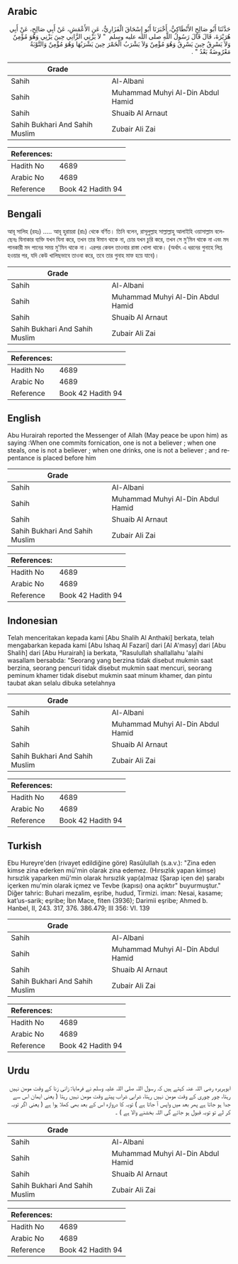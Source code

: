 ## Arabic


<div dir="rtl" lang="ar" style={{fontSize:'larger',backgroundColor:'#f8f9fa',padding:20}}>
حَدَّثَنَا أَبُو صَالِحٍ الأَنْطَاكِيُّ، أَخْبَرَنَا أَبُو إِسْحَاقَ الْفَزَارِيُّ، عَنِ الأَعْمَشِ، عَنْ أَبِي صَالِحٍ، عَنْ أَبِي هُرَيْرَةَ، قَالَ قَالَ رَسُولُ اللَّهِ صلى الله عليه وسلم ‏ "‏ لاَ يَزْنِي الزَّانِي حِينَ يَزْنِي وَهُوَ مُؤْمِنٌ وَلاَ يَسْرِقُ حِينَ يَسْرِقُ وَهُوَ مُؤْمِنٌ وَلاَ يَشْرَبُ الْخَمْرَ حِينَ يَشْرَبُهَا وَهُوَ مُؤْمِنٌ وَالتَّوْبَةُ مَعْرُوضَةٌ بَعْدُ ‏"‏ ‏.‏
</div>
<div style={{backgroundColor:'#f8f9fa',padding:20, marginBottom: 10}}><table> <thead> <tr> <th>Grade</th> <th></th> </tr> </thead> <tbody> <tr><td>Sahih</td><td>Al-Albani</td></tr><tr><td>Sahih</td><td>Muhammad Muhyi Al-Din Abdul Hamid</td></tr><tr><td>Sahih</td><td>Shuaib Al Arnaut</td></tr><tr><td>Sahih Bukhari And Sahih Muslim</td><td>Zubair Ali Zai</td></tr></tbody></table><table> <thead> <tr> <th>References:</th> <th></th> </tr> </thead> <tbody><tr><td>Hadith No</td><td>4689</td></tr><tr><td>Arabic No</td><td>4689</td></tr><tr><td>Reference</td><td>Book 42 Hadith 94</td></tr></tbody></table></div>

## Bengali


<div dir="ltr" lang="bn" style={{fontSize:'larger',backgroundColor:'#f8f9fa',padding:20}}>
আবূ সালিহ (রহঃ) ..... আবূ হুরায়রা (রাঃ) থেকে বর্ণিত। তিনি বলেন, রাসূলুল্লাহ সাল্লাল্লাহু আলাইহি ওয়াসাল্লাম বলেছেনঃ যিনাকার ব্যক্তি যখন যিনা করে, তখন তার ঈমান থাকে না, চোর যখন চুরি করে, তখন সে মু'মিন থাকে না এবং মদ পানকারী মদ পানের সময় মু'মিন থাকে না। এরপর কেবল তাওবার রাস্তা খোলা থাকে। (অর্থাৎ এ ধরনের গুনাহে লিপ্ত হওয়ার পর, যদি কেউ খালিছভাবে তাওবা করে, তবে তার গুনাহ মাফ হয়ে যাবে)।
</div>
<div style={{backgroundColor:'#f8f9fa',padding:20, marginBottom: 10}}><table> <thead> <tr> <th>Grade</th> <th></th> </tr> </thead> <tbody> <tr><td>Sahih</td><td>Al-Albani</td></tr><tr><td>Sahih</td><td>Muhammad Muhyi Al-Din Abdul Hamid</td></tr><tr><td>Sahih</td><td>Shuaib Al Arnaut</td></tr><tr><td>Sahih Bukhari And Sahih Muslim</td><td>Zubair Ali Zai</td></tr></tbody></table><table> <thead> <tr> <th>References:</th> <th></th> </tr> </thead> <tbody><tr><td>Hadith No</td><td>4689</td></tr><tr><td>Arabic No</td><td>4689</td></tr><tr><td>Reference</td><td>Book 42 Hadith 94</td></tr></tbody></table></div>

## English


<div dir="ltr" lang="en" style={{fontSize:'larger',backgroundColor:'#f8f9fa',padding:20}}>
Abu Hurairah reported the Messenger of Allah (May peace be upon him) as saying :When one commits fornication, one is not a believer ; when one steals, one is not a believer ; when one drinks, one is not a believer ; and repentance is placed before him
</div>
<div style={{backgroundColor:'#f8f9fa',padding:20, marginBottom: 10}}><table> <thead> <tr> <th>Grade</th> <th></th> </tr> </thead> <tbody> <tr><td>Sahih</td><td>Al-Albani</td></tr><tr><td>Sahih</td><td>Muhammad Muhyi Al-Din Abdul Hamid</td></tr><tr><td>Sahih</td><td>Shuaib Al Arnaut</td></tr><tr><td>Sahih Bukhari And Sahih Muslim</td><td>Zubair Ali Zai</td></tr></tbody></table><table> <thead> <tr> <th>References:</th> <th></th> </tr> </thead> <tbody><tr><td>Hadith No</td><td>4689</td></tr><tr><td>Arabic No</td><td>4689</td></tr><tr><td>Reference</td><td>Book 42 Hadith 94</td></tr></tbody></table></div>

## Indonesian


<div dir="ltr" lang="id" style={{fontSize:'larger',backgroundColor:'#f8f9fa',padding:20}}>
Telah menceritakan kepada kami [Abu Shalih Al Anthaki] berkata, telah mengabarkan kepada kami [Abu Ishaq Al Fazari] dari [Al A'masy] dari [Abu Shalih] dari [Abu Hurairah] ia berkata, "Rasulullah shallallahu 'alaihi wasallam bersabda: "Seorang yang berzina tidak disebut mukmin saat berzina, seorang pencuri tidak disebut mukmin saat mencuri, seorang peminum khamer tidak disebut mukmin saat minum khamer, dan pintu taubat akan selalu dibuka setelahnya
</div>
<div style={{backgroundColor:'#f8f9fa',padding:20, marginBottom: 10}}><table> <thead> <tr> <th>Grade</th> <th></th> </tr> </thead> <tbody> <tr><td>Sahih</td><td>Al-Albani</td></tr><tr><td>Sahih</td><td>Muhammad Muhyi Al-Din Abdul Hamid</td></tr><tr><td>Sahih</td><td>Shuaib Al Arnaut</td></tr><tr><td>Sahih Bukhari And Sahih Muslim</td><td>Zubair Ali Zai</td></tr></tbody></table><table> <thead> <tr> <th>References:</th> <th></th> </tr> </thead> <tbody><tr><td>Hadith No</td><td>4689</td></tr><tr><td>Arabic No</td><td>4689</td></tr><tr><td>Reference</td><td>Book 42 Hadith 94</td></tr></tbody></table></div>

## Turkish


<div dir="ltr" lang="tr" style={{fontSize:'larger',backgroundColor:'#f8f9fa',padding:20}}>
Ebu Hureyre'den (rivayet edildiğine göre) Rasûlullah (s.a.v.): "Zina eden kimse zina ederken mü'min olarak zina edemez. (Hırsızlık yapan kimse) hırsızlık yaparken mü'min olarak hırsızlık yap(a)maz (Şarap içen de) şarabı içerken mu'min olarak içmez ve Tevbe (kapısı) ona açıktır" buyurmuştur." Diğer tahric: Buhari mezalim, eşribe, hudud, Tirmizi. iman: Nesai, kasame; kat’us-sarik; eşribe; İbn Mace, fiten (3936); Darimii eşribe; Ahmed b. Hanbel, II, 243. 317, 376. 386.479; III 356: VI. 139
</div>
<div style={{backgroundColor:'#f8f9fa',padding:20, marginBottom: 10}}><table> <thead> <tr> <th>Grade</th> <th></th> </tr> </thead> <tbody> <tr><td>Sahih</td><td>Al-Albani</td></tr><tr><td>Sahih</td><td>Muhammad Muhyi Al-Din Abdul Hamid</td></tr><tr><td>Sahih</td><td>Shuaib Al Arnaut</td></tr><tr><td>Sahih Bukhari And Sahih Muslim</td><td>Zubair Ali Zai</td></tr></tbody></table><table> <thead> <tr> <th>References:</th> <th></th> </tr> </thead> <tbody><tr><td>Hadith No</td><td>4689</td></tr><tr><td>Arabic No</td><td>4689</td></tr><tr><td>Reference</td><td>Book 42 Hadith 94</td></tr></tbody></table></div>

## Urdu


<div dir="rtl" lang="ur" style={{fontSize:'larger',backgroundColor:'#f8f9fa',padding:20}}>
ابوہریرہ رضی اللہ عنہ کہتے ہیں کہ رسول اللہ صلی اللہ علیہ وسلم نے فرمایا: زانی زنا کے وقت مومن نہیں رہتا، چور چوری کے وقت مومن نہیں رہتا، شرابی شراب پیتے وقت مومن نہیں رہتا ( یعنی ایمان اس سے جدا ہو جاتا ہے پھر بعد میں واپس آ جاتا ہے ) توبہ کا دروازہ اس کے بعد بھی کھلا ہوا ہے ( یعنی اگر توبہ کر لے تو توبہ قبول ہو جائے گی اللہ بخشنے والا ہے ) ۔
</div>
<div style={{backgroundColor:'#f8f9fa',padding:20, marginBottom: 10}}><table> <thead> <tr> <th>Grade</th> <th></th> </tr> </thead> <tbody> <tr><td>Sahih</td><td>Al-Albani</td></tr><tr><td>Sahih</td><td>Muhammad Muhyi Al-Din Abdul Hamid</td></tr><tr><td>Sahih</td><td>Shuaib Al Arnaut</td></tr><tr><td>Sahih Bukhari And Sahih Muslim</td><td>Zubair Ali Zai</td></tr></tbody></table><table> <thead> <tr> <th>References:</th> <th></th> </tr> </thead> <tbody><tr><td>Hadith No</td><td>4689</td></tr><tr><td>Arabic No</td><td>4689</td></tr><tr><td>Reference</td><td>Book 42 Hadith 94</td></tr></tbody></table></div>